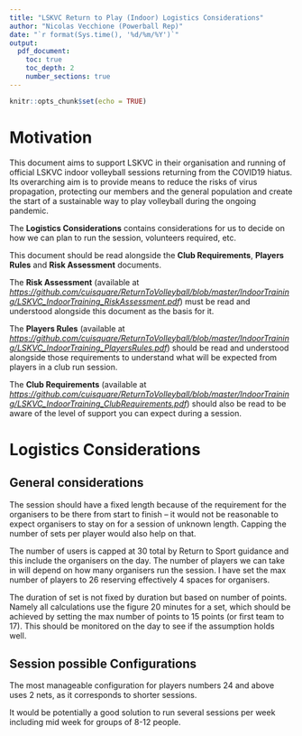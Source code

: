 ```yaml
---
title: "LSKVC Return to Play (Indoor) Logistics Considerations"
author: "Nicolas Vecchione (Powerball Rep)"
date: "`r format(Sys.time(), '%d/%m/%Y')`"
output: 
  pdf_document:
    toc: true
    toc_depth: 2
    number_sections: true
---
```


```r
knitr::opts_chunk$set(echo = TRUE)
```

# Motivation {-}

This document aims to support LSKVC in their organisation and running of official LSKVC indoor volleyball sessions returning from the COVID19 hiatus. Its overarching aim is to provide means to reduce the risks of virus propagation, protecting our members and the general population and create the start of a sustainable way to play volleyball during the ongoing pandemic. 

The **Logistics Considerations** contains considerations for us to decide on how we can plan to run the session, volunteers required, etc. 

This document should be read alongside the **Club Requirements**, **Players Rules** and **Risk Assessment** documents. 

The **Risk Assessment** (available at  *[https://github.com/cuisquare/ReturnToVolleyball/blob/master/IndoorTraining/LSKVC_IndoorTraining_RiskAssessment.pdf](https://github.com/cuisquare/ReturnToVolleyball/blob/master/IndoorTraining/LSKVC_IndoorTraining_RiskAssessment.pdf)*) must be read and understood alongside this document as the basis for it.

The **Players Rules** (available at *[https://github.com/cuisquare/ReturnToVolleyball/blob/master/IndoorTraining/LSKVC_IndoorTraining_PlayersRules.pdf](https://github.com/cuisquare/ReturnToVolleyball/blob/master/IndoorTraining/LSKVC_IndoorTraining_PlayersRules.pdf)*) should be read and understood alongside those requirements to understand what will be expected from players in a club run session.

The **Club Requirements** (available at  *[https://github.com/cuisquare/ReturnToVolleyball/blob/master/IndoorTraining/LSKVC_IndoorTraining_ClubRequirements.pdf](https://github.com/cuisquare/ReturnToVolleyball/blob/master/IndoorTraining/LSKVC_IndoorTraining_ClubRequirements.pdf)*) should also be read to be aware of the level of support you can expect during a session.

\newpage
# Logistics Considerations

## General considerations

The session should have a fixed length because of the requirement for the organisers to be there from start to finish – it would not be reasonable to expect organisers to stay on for a session of unknown length. Capping the number of sets per player would also help on that.

The number of users is capped at 30 total by Return to Sport guidance and this include the organisers on the day. The number of players we can take in will depend on how many organisers run the session. I have set the max number of players to 26 reserving effectively 4 spaces for organisers.

The duration of set is not fixed by duration but based on number of points. Namely all calculations use the figure 20 minutes for a set, which should be achieved by setting the max number of points to 15 points (or first team to 17). This should be monitored on the day to see if the assumption holds well.

## Session possible Configurations

The most manageable configuration for players numbers 24 and above uses 2 nets, as it corresponds to shorter sessions.

It would be potentially a good solution to run several sessions per week including mid week for groups of 8-12 people.

